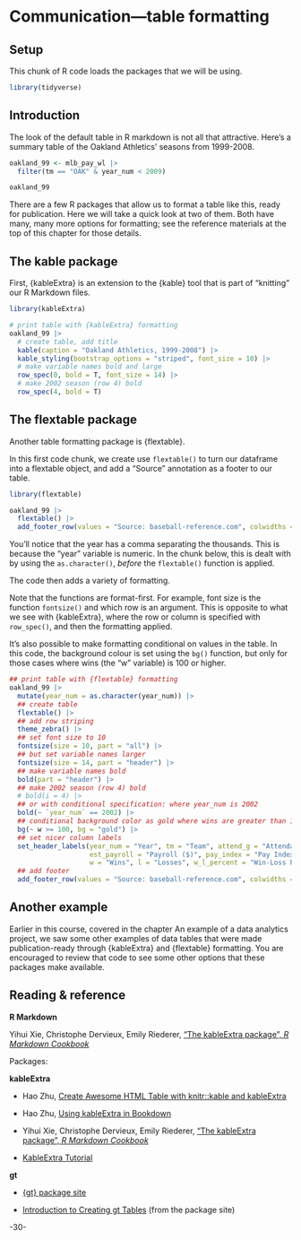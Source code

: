<!-- 
This file by Martin Monkman 
is licensed under a Creative Commons Attribution 4.0 International License
https://creativecommons.org/licenses/by/4.0/  
-->

# Communication—table formatting {#communicationtable}

## Setup

This chunk of R code loads the packages that we will be using.

```r
library(tidyverse)
```





## Introduction {#communication-table-intro}

The look of the default table in R markdown is not all that attractive. Here's a summary table of the Oakland Athletics' seasons from 1999-2008.

```r

oakland_99 <- mlb_pay_wl |> 
  filter(tm == "OAK" & year_num < 2009)

oakland_99
```

There are a few R packages that allow us to format a table like this, ready for publication. Here we will take a quick look at two of them. Both have many, many more options for formatting; see the reference materials at the top of this chapter for those details.


## The kable package {#communication-table-kable}


First, {kableExtra} is an extension to the {kable} tool that is part of "knitting" our R Markdown files.

```r
library(kableExtra)

# print table with {kableExtra} formatting  
oakland_99 |>
  # create table, add title
  kable(caption = "Oakland Athletics, 1999-2008") |>
  kable_styling(bootstrap_options = "striped", font_size = 10) |>
  # make variable names bold and large
  row_spec(0, bold = T, font_size = 14) |>
  # make 2002 season (row 4) bold
  row_spec(4, bold = T) 
```  



## The flextable package {#communication-table-flextable}


Another table formatting package is {flextable}. 

In this first code chunk, we create use `flextable()` to turn our dataframe into a flextable object, and add a "Source" annotation as a footer to our table.

```r
library(flextable)

oakland_99 |> 
  flextable() |> 
  add_footer_row(values = "Source: baseball-reference.com", colwidths = 8)

```

You'll notice that the year has a comma separating the thousands. This is because the "year" variable is numeric. In the chunk below, this is dealt with by using the `as.character()`, _before_ the `flextable()` function is applied.

The code then adds a variety of formatting.

Note that the functions are format-first. For example, font size is the function `fontsize()` and which row is an argument. This is opposite to what we see with {kableExtra}, where the row or column is specified with `row_spec()`, and then the formatting applied. 

It's also possible to make formatting conditional on values in the table. In this code, the background colour is set using the `bg()` function, but only for those cases where wins (the "w" variable) is 100 or higher.

```r
## print table with {flextable} formatting  
oakland_99 |> 
  mutate(year_num = as.character(year_num)) |>
  ## create table
  flextable() |> 
  ## add row striping
  theme_zebra() |>
  ## set font size to 10
  fontsize(size = 10, part = "all") |>
  ## but set variable names larger
  fontsize(size = 14, part = "header") |>
  ## make variable names bold
  bold(part = "header") |>
  ## make 2002 season (row 4) bold
  # bold(i = 4) |>
  ## or with conditional specification: where year_num is 2002
  bold(~ `year_num` == 2002) |>
  ## conditional background color as gold where wins are greater than 100
  bg(~ w >= 100, bg = "gold") |>
  ## set nicer column labels
  set_header_labels(year_num = "Year", tm = "Team", attend_g = "Attendance", 
                    est_payroll = "Payroll ($)", pay_index = "Pay Index",
                    w = "Wins", l = "Losses", w_l_percent = "Win-Loss Percentage") |>
  ## add footer
  add_footer_row(values = "Source: baseball-reference.com", colwidths = 8)

```

## Another example

Earlier in this course, covered in the chapter An example of a data analytics project, we saw some other examples of data tables that were made publication-ready through {kableExtra} and {flextable} formatting. You are encouraged to review that code to see some other options that these packages make available.



## Reading & reference  {#communication-table-reading}

**R Markdown**

Yihui Xie, Christophe Dervieux, Emily Riederer, ["The kableExtra package", _R Markdown Cookbook_](https://bookdown.org/yihui/rmarkdown-cookbook/kableextra.html)



Packages:

**kableExtra**

* Hao Zhu, [Create Awesome HTML Table with knitr::kable and kableExtra](https://haozhu233.github.io/kableExtra/awesome_table_in_html.html)

* Hao Zhu, [Using kableExtra in Bookdown](https://haozhu233.github.io/kableExtra/bookdown/index.html)

* Yihui Xie, Christophe Dervieux, Emily Riederer, ["The kableExtra package", _R Markdown Cookbook_](https://bookdown.org/yihui/rmarkdown-cookbook/kableextra.html)

* [KableExtra Tutorial](https://rstudio-pubs-static.s3.amazonaws.com/444395_76727eaf9c774fa8bf932bed16500a00.html)




**gt**

* [{gt} package site](https://gt.rstudio.com/index.html)

* [Introduction to Creating gt Tables](https://gt.rstudio.com/articles/intro-creating-gt-tables.html) (from the package site)



-30-

